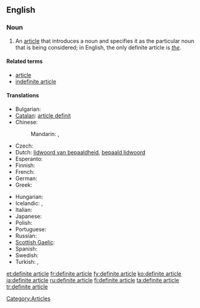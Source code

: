 {{wikipedia}}
==English==

===Noun===
{{en-noun|sg=[[definite]] [[article]]}}

# {{grammar}} An [[article]] that introduces a noun and specifies it as the particular noun that is being considered; in English, the only definite article is ''[[the]]''.

====Related terms====
* [[article]]
* [[indefinite article]]

====Translations====
{{trans-top|article introducing a noun and specifying it as the particular noun considered}}
* Bulgarian: {{t|bg|определителен член|m}}
* [[Catalan]]: [[article definit]] {{m}}
* Chinese:
*: Mandarin: {{t-|cmn|定冠詞|sc=Hani}}, {{t-|cmn|定冠词|tr=dìngguàncí|sc=Hani}}
* Czech: {{t-|cs|určitý člen|m}}
* Dutch: [[lidwoord van bepaaldheid]], [[bepaald lidwoord]] {{n}}
* Esperanto: {{t-|eo|difina artikolo|xs=Esperanto}}
* Finnish: {{t+|fi|määräinen artikkeli}}
* French: {{t-|fr|article défini|m}}
* German: {{t|de|bestimmter Artikel|m}}
* Greek: {{t-|el|οριστικό άρθρο|n|tr=oristikó árthro}}
{{trans-mid}}
* Hungarian: {{t+|hu|határozott névelő}}
* Icelandic: {{t+|is|ákveðinn greinir|m}},  {{t-|is|ákv. gr.|m}}
* Italian: {{t|it|articolo definito|m}}
* Japanese: {{t-|ja|定冠詞|tr=ていかんし, teikanshi}}
* Polish: {{t+|pl|rodzajnik określony|m}}
* Portuguese: {{t+|pt|artigo definido|m}}
* Russian: {{t+|ru|определённый артикль|m|tr=opredeljónnyj artíkl’}}
* [[Scottish Gaelic]]: {{t-|gd|alt cinnteach|m|xs=Scottish Gaelic}}
* Spanish: {{t-|es|artículo definido|m}}
* Swedish: {{t|sv|bestämd artikel|c}}
* Turkish: {{t|tr|belirli artikel}},  {{t|tr|belirli tanımlık}}
{{trans-bottom}}

[[Category:Articles]]

[[et:definite article]]
[[fr:definite article]]
[[fy:definite article]]
[[ko:definite article]]
[[ja:definite article]]
[[ru:definite article]]
[[fi:definite article]]
[[ta:definite article]]
[[tr:definite article]]